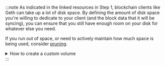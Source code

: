 :::note 
As indicated in the linked resources in Step 1, blockchain clients like Geth can take up a lot of disk space. By defining the amount of disk space you're willing to dedicate to your client (and the block data that it will be syncing), you can ensure that you still have enough room on your disk for whatever else you need. 

If you run out of space, or need to actively maintain how much space is being used, consider [pruning](https://geth.ethereum.org/docs/fundamentals/pruning).

<div>
<details>

<summary>How to create a custom volume</summary>

<details>

<summary>Ubuntu</summary>

- Open Terminal
- Use the `df -h` command to check the available disk space
- Decide on the maximum size you want for the volume, for example 100GB  
- Use `fallocate` to create a file of the desired size, e.g. `fallocate -l 100G myfile.img`
- Use `mkfs.ext4` to format the file as an ext4 filesystem. e.g. `mkfs.ext4 myfile.img`
- Mount the file using `mount`, e.g. `mount -o loop myfile.img /mnt/myvolume`
- The contents will now be available in `/mnt/myvolume`, up to a maximum of 100GB

</details>

<details>
  
<summary>MacOS</summary>

- Open Terminal  
- Use the `df -h` command to check the available disk space    
- Decide on the maximum size you want for the volume, for example 100GB
- Use `hdiutil` to create a sparse image of the desired size, e.g. `hdiutil create -size 100g -type SPARSE -fs HFS+X myfile.dmg`
- Mount the image using `hdiutil`, e.g. `hdiutil attach myfile.dmg`
- The contents will now be available mounted under `/Volumes`, up to a maximum of 100GB

</details>

<details>

<summary>Windows</summary>

<details>

<summary>Without WSL</summary>

- Open Command Prompt as Administrator
- Use the `dir` command to check available disk space on the volume you want to create the disk image  
- Decide on the maximum size for the volume, for example 100GB
- Use the `fsutil` command to create a sparse file of the desired size, e.g. `fsutil file createnew myfile.img 107374182400` (for a 100GB file)
- Initialize the disk image using `diskpart`:
  - `diskpart`
  - `select vdisk file="myfile.img"`
  - `create vdisk maximum=100000`
  - `attach vdisk`
  - `exit`
- Format the volume using `format`, e.g. `format F: /FS:NTFS /A:64K /Q` 
- The new volume will now be available as drive letter F:, up to the maximum 100GB size

To mount an existing disk image:

- Open Command Prompt as Administrator
- Use `diskpart`
  - `select vdisk file="myfile.img"`
  - `attach vdisk`
- The disk image will be mounted and accessible under the assigned drive letter

</details>

<details>

<summary>With WSL</summary>

- Open WSL
- Use the `df -h` command to check the available disk space 
- Decide on the maximum size you want for the volume, for example 100GB   
- Use `fallocate` to create a file of the desired size, e.g. `fallocate -l 100G myfile.img`  
- Use `mkfs.ext4` to format the file as an ext4 filesystem. e.g. `mkfs.ext4 myfile.img`
- Mount the file using `mount`, e.g. `mount -o loop myfile.img /mnt/myvolume`
- The contents will now be available in `/mnt/myvolume`, up to a maximum of 100GB

</details>

</details>

</details>

</div>
:::